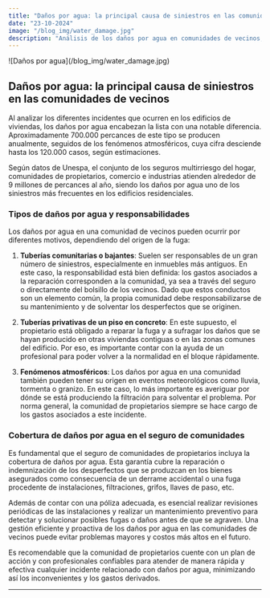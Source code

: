 ```yaml
---
title: "Daños por agua: la principal causa de siniestros en las comunidades de vecinos"
date: "23-10-2024"
image: "/blog_img/water_damage.jpg"
description: "Análisis de los daños por agua en comunidades de vecinos, sus causas principales y cómo prevenirlos. Descubre la importancia de un seguro adecuado y un mantenimiento preventivo."
---
```


<div className="flex justify-center">
<article className="prose max-w-none w-full">

<div className="flex flex-col items-center">
  <div className="mb-0">
    ![Daños por agua](/blog_img/water_damage.jpg)
    <h1 className="text-center text-xl font-bold">
      Daños por agua: la principal causa de siniestros en las comunidades de
      vecinos
    </h1>
  </div>
</div>

Al analizar los diferentes incidentes que ocurren en los edificios de viviendas, los daños por agua encabezan la lista con una notable diferencia. Aproximadamente 700.000 percances de este tipo se producen anualmente, seguidos de los fenómenos atmosféricos, cuya cifra desciende hasta los 120.000 casos, según estimaciones.

<div className="flex flex-col items-center">
  Según datos de Unespa, el conjunto de los seguros multirriesgo del hogar,
  comunidades de propietarios, comercio e industrias atienden alrededor de 9
  millones de percances al año, siendo los daños por agua uno de los siniestros
  más frecuentes en los edificios residenciales.
</div>

### Tipos de daños por agua y responsabilidades

Los daños por agua en una comunidad de vecinos pueden ocurrir por diferentes motivos, dependiendo del origen de la fuga:

1. **Tuberías comunitarias o bajantes**: Suelen ser responsables de un gran número de siniestros, especialmente en inmuebles más antiguos. En este caso, la responsabilidad está bien definida: los gastos asociados a la reparación corresponden a la comunidad, ya sea a través del seguro o directamente del bolsillo de los vecinos. Dado que estos conductos son un elemento común, la propia comunidad debe responsabilizarse de su mantenimiento y de solventar los desperfectos que se originen.

2. **Tuberías privativas de un piso en concreto**: En este supuesto, el propietario está obligado a reparar la fuga y a sufragar los daños que se hayan producido en otras viviendas contiguas o en las zonas comunes del edificio. Por eso, es importante contar con la ayuda de un profesional para poder volver a la normalidad en el bloque rápidamente.

3. **Fenómenos atmosféricos**: Los daños por agua en una comunidad también pueden tener su origen en eventos meteorológicos como lluvia, tormenta o granizo. En este caso, lo más importante es averiguar por dónde se está produciendo la filtración para solventar el problema. Por norma general, la comunidad de propietarios siempre se hace cargo de los gastos asociados a este incidente.

### Cobertura de daños por agua en el seguro de comunidades

Es fundamental que el seguro de comunidades de propietarios incluya la cobertura de daños por agua. Esta garantía cubre la reparación o indemnización de los desperfectos que se produzcan en los bienes asegurados como consecuencia de un derrame accidental o una fuga procedente de instalaciones, filtraciones, grifos, llaves de paso, etc.

Además de contar con una póliza adecuada, es esencial realizar revisiones periódicas de las instalaciones y realizar un mantenimiento preventivo para detectar y solucionar posibles fugas o daños antes de que se agraven. Una gestión eficiente y proactiva de los daños por agua en las comunidades de vecinos puede evitar problemas mayores y costos más altos en el futuro.

<div className="flex flex-col items-center">
  Es recomendable que la comunidad de propietarios cuente con un plan de acción
  y con profesionales confiables para atender de manera rápida y efectiva
  cualquier incidente relacionado con daños por agua, minimizando así los
  inconvenientes y los gastos derivados.
</div>

</article>
</div>

---
